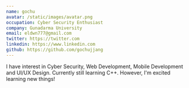 ```yaml
---
name: gochu
avatar: /static/images/avatar.png
occupation: Cyber Security Enthusiast
company: Gunadarma University
email: eldwn777@gmail.com
twitter: https://twitter.com
linkedin: https://www.linkedin.com
github: https://github.com/gochujjang
---
```


I have interest in Cyber Security, Web Development, Mobile Development and UI/UX Design. Currently still learning C++.
However, I'm excited learning new things!
